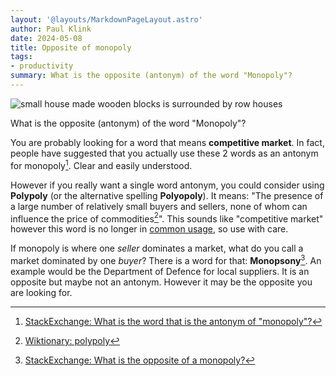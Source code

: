 ```yaml
---
layout: '@layouts/MarkdownPageLayout.astro'
author: Paul Klink
date: 2024-05-08
title: Opposite of monopoly
tags:
- productivity
summary: What is the opposite (antonym) of the word "Monopoly"?
---
```



<Image src={woodenBlocksRowHousesImage} alt ="small house made wooden blocks is surrounded by row houses" />

What is the opposite (antonym) of the word "Monopoly"?

You are probably looking for a word that means **competitive market**. In fact, people have suggested that you actually use these 2 words as an antonym for monopoly[^1].  Clear and easily understood.

However if you really want a single word antonym, you could consider using **Polypoly** (or the alternative spelling **Polyopoly**). It means: "The presence of a large number of relatively small buyers and sellers, none of whom can influence the price of commodities[^2]".  This sounds like "competitive market" however this word is no longer in [common usage](https://books.google.com/ngrams/graph?content=monopoly%2Cpolypoly&year_start=1900&year_end=2000&corpus=15&smoothing=3&share=), so use with care.

If monopoly is where one *seller* dominates a market, what do you call a market dominated by one *buyer*?  There is a word for that: **Monopsony**[^3].  An example would be the Department of Defence for local suppliers.  It is an opposite but maybe not an antonym.  However it may be the opposite you are looking for.

[^1]: [StackExchange: What is the word that is the antonym of "monopoly"?](https://ell.stackexchange.com/questions/8161/what-is-the-word-that-is-the-antonym-of-monopoly)
[^2]: [Wiktionary: polypoly](https://en.wiktionary.org/wiki/polypoly)
[^3]: [StackExchange: What is the opposite of a monopoly?](https://english.stackexchange.com/questions/171868/what-is-the-opposite-of-a-monopoly)
